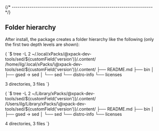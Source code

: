 


{/* ------------------------------------------------------------------------ */}

## Folder hierarchy

After install, the package creates a folder hierarchy like the following
(only the first two depth levels are shown):

<Tabs groupId="operating-systems">

<TabItem value="linux" label="GNU/Linux">

<CodeBlock language="console"> {
`$ tree -L 2 ~/.local/xPacks/\@xpack-dev-tools/sed/${customField('version')}/.content/
/home/ilg/.local/xPacks/\@xpack-dev-tools/sed/${customField('version')}/.content/
├── README.md
├── bin
│   ├── gsed -> sed
│   └── sed
└── distro-info
    └── licenses

3 directories, 3 files
`} </CodeBlock>

</TabItem>

<TabItem value="macos" label="macOS">

<CodeBlock language="console"> {
`$ tree -L 2 ~/Library/xPacks/\@xpack-dev-tools/sed/${customField('version')}/.content/
/Users/ilg/Library/xPacks/\@xpack-dev-tools/sed/${customField('version')}/.content/
├── README.md
├── bin
│   ├── gsed -> sed
│   └── sed
└── distro-info
    └── licenses

4 directories, 3 files
`} </CodeBlock>

</TabItem>

</Tabs>

